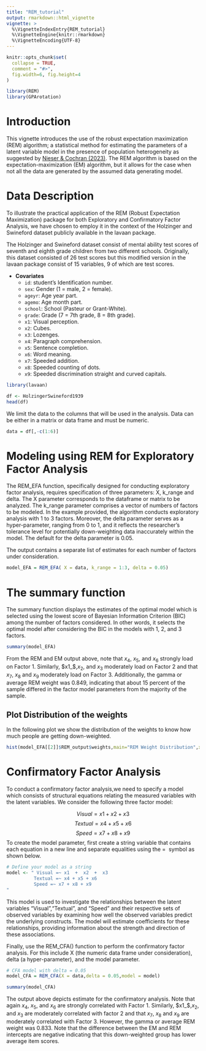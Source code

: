 ```yaml
---
title: "REM_tutorial"
output: rmarkdown::html_vignette
vignette: >
  %\VignetteIndexEntry{REM_tutorial}
  %\VignetteEngine{knitr::rmarkdown}
  %\VignetteEncoding{UTF-8}
---
```


```r
knitr::opts_chunk$set(
  collapse = TRUE,
  comment = "#>",
  fig.width=6, fig.height=4
)
```

```r
library(REM)
library(GPArotation)
```

# Introduction
This vignette introduces the use of the robust expectation maximization (REM) algorithm; a statistical method for estimating the parameters of a latent variable model in the presence of population heterogeneity as suggested by [Nieser & Cochran (2023)](https://psycnet.apa.org/doi/10.1037/met0000413). The REM algorithm is based on the expectation-maximization (EM) algorithm, but it allows for the case when not all the data are generated by the assumed data generating model. 

# Data Description 
To illustrate the practical application of the REM (Robust Expectation Maximization) package for both Exploratory and Confirmatory Factor Analysis, we have chosen to employ it in the context of the Holzinger and Swineford dataset publicly available in the lavaan package. 

The Holzinger and Swineford dataset consist of mental ability test scores of seventh and eighth grade children from two different schools. Originally, this
dataset consisted of 26 test scores but this modified version in the lavaan package consist of 15 variables, 9 of which are test scores.

- __Covariates__
    - `id`: student's Identification number.
    - `sex`: Gender (1 = male, 2 = female).
    - `ageyr`: Age year part.
    - `agemo`: Age month part.
    - `school`: School (Pasteur or Grant-White).
    - `grade`: Grade (7 = 7th grade, 8 = 8th grade).
    - `x1`: Visual perception.
    - `x2`: Cubes.
    - `x3`: Lozenges.
    - `x4`: Paragraph comprehension.
    - `x5`: Sentence completion.
    - `x6`: Word meaning.
    - `x7`: Speeded addition.
    - `x8`: Speeded counting of dots.
    - `x9`: Speeded discrimination straight and curved capitals.


```r
library(lavaan)

df <- HolzingerSwineford1939
head(df)
```

We limit the data to the columns that will be used in the analysis. Data can be either in a matrix or data frame and must be numeric.

```r
data = df[,-c(1:6)] 
```


# Modeling using REM for Exploratory Factor Analysis

The REM_EFA function, specifically designed for conducting exploratory factor analysis, requires specification of three parameters: X, k_range and delta. The X parameter corresponds to the dataframe or matrix to be analyzed. The k_range parameter comprises a vector of numbers of factors to be modeled. In the example provided, the algorithm conducts exploratory analysis with 1 to 3 factors. Moreover, the delta parameter serves as a hyper-parameter, ranging from 0 to 1, and it reflects the researcher's tolerance level for potentially down-weighting data inaccurately within the model. The default for the delta parameter is 0.05.

The output contains a separate list of estimates for each number of factors under consideration.


```r
model_EFA = REM_EFA( X = data, k_range = 1:3, delta = 0.05)
```

# The summary function

The summary function displays the estimates of the optimal model which is selected  using the lowest score of Bayesian Information Criterion (BIC) among the number of factors considered. In other words, it selects the optimal model after considering the BIC in the models with 1, 2, and 3 factors. 

```r
summary(model_EFA)
```

From the REM and EM output above, note that $x_4$, $x_5$, and $x_6$ strongly load on Factor 1. Similarly, $x1_$,$x_2$, and $x_3$ moderately load on Factor 2 and that $x_7$, $x_8$ and $x_9$ moderately load on Factor 3. Additionally, the gamma or average REM weight was 0.849, indicating that about 15 percent of the sample differed in the factor model parameters from the majority of the sample. 


## Plot Distribution of the weights

In the following plot we show the distribution of the weights to know how much people are getting down-weighted.

```r

hist(model_EFA[[2]]$REM_output$weights,main="REM Weight Distribution",xlab = "Weights", ylab = "Frequency")
```

# Confirmatory Factor Analysis

To conduct a confirmatory factor analysis,we need to specify a model  which consists of structural equations relating the measured variables with the latent variables. We consider the following three factor model: 

$$Visual = x1 + x2 + x3 $$
$$Textual = x4 + x5 + x6 $$
$$Speed = x7 + x8 + x9$$
To create the model parameter, first create a string variable that contains each equation in a new line and separate equalities using the $=~$ symbol as shown below. 

```r
# Define your model as a string
model <- " Visual =~ x1  +  x2  +  x3 
          Textual =~ x4 + x5 + x6
          Speed =~ x7 + x8 + x9
"
```


This model is used to investigate the relationships between the latent variables "Visual","Textual", and "Speed" and their respective sets of observed variables by examining how well the observed variables predict the underlying constructs. The model will estimate coefficients for these relationships, providing information about the strength and direction of these associations.

Finally, use the REM_CFA() function to perform the confirmatory factor analysis. For this include X (the numeric data frame under consideration), delta (a hyper-parameter), and the model parameter.


```r
# CFA model with delta = 0.05
model_CFA = REM_CFA(X = data,delta = 0.05,model = model)
```

```r
summary(model_CFA)
```
The output above depicts estimate for the confirmatory analysis. Note that again  $x_4$, $x_5$, and $x_6$ are strongly correlated with Factor 1. Similarly, $x1_$,$x_2$, and $x_3$ are moderately correlated with factor 2 and that $x_7$, $x_8$ and $x_9$ are moderately correlated with Factor 3. However, the gamma or average REM weight was 0.833. Note that the difference between the EM and REM intercepts are negative indicating that this down-weighted group has lower average item scores.

